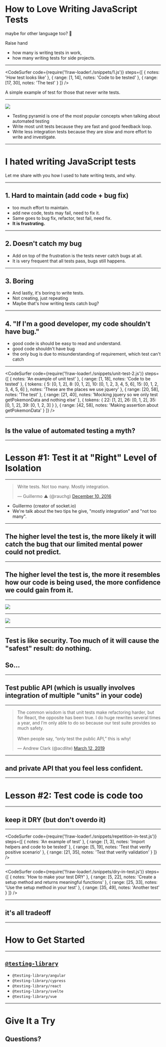 

<Head>
  <title>How to Love Writing JavaScript Tests</title>
</Head>


# How to Love Writing JavaScript Tests

maybe for other language too? 🤷

<Notes>

Raise hand

- how many is writing tests in work,
- how many writing tests for side projects.

</Notes>

---

<CodeSurfer
  code={require('!!raw-loader!./snippets/1.js')}
  steps={[
    { notes: 'How test looks like' },
    { range: [1, 14], notes: 'Code to be tested' },
    { range: [17, 30], notes: 'The test' }
  ]}
/>

<Notes>

A simple example of test for those that never write tests.

</Notes>

---

<Image src="images/testing_pyramid.png" />

<Notes>

- Testing pyramid is one of the most popular concepts when talking about automated testing
- Write most unit tests because they are fast and good feedback loop.
- Write less integration tests because they are slow and more effort to write and investigate.

</Notes>

---

# I hated writing JavaScript tests

<Notes>

Let me share with you how I used to hate writing tests, and why.

</Notes>

---

## 1. Hard to maintain (add code + bug fix)

<Notes>

- too much effort to maintain.
- add new code, tests may fail, need to fix it.
- Same goes to bug fix, refactor, test fail, need fix.
- **It is frustrating.**

</Notes>

---

## 2. Doesn't catch my bug

<Notes>

- Add on top of the frustration is the tests never catch bugs at all.
- It is very frequent that all tests pass, bugs still happens.

</Notes>

---

## 3. Boring

<Notes>

- And lastly, it's boring to write tests.
- Not creating, just repeating
- Maybe that's how writing tests catch bug?

</Notes>

---

## 4. "If I'm a good developer, my code shouldn't have bug."

<Notes>

- good code is should be easy to read and understand.
- good code shouldn't have bug
- the only bug is due to misunderstanding of requirement, which test can't catch

</Notes>

---

<CodeSurfer
  code={require('!!raw-loader!./snippets/unit-test-2.js')}
  steps={[
    { notes: 'An example of unit test' },
    { range: [1, 18], notes: 'Code to be tested' },
    {
      tokens: {
        5: [0, 1, 2],
        8: [0, 1, 2],
        10: [0, 1, 2, 3, 4, 5, 6],
        15: [0, 1, 2, 3, 4, 5, 6]
      },
      notes: 'These are the places we use jquery'
    },
    { range: [20, 58], notes: 'The test' },
    {
      range: [21, 40],
      notes:
        'Mocking jquery so we only test getPokemonData and nothing else'
    },
    {
      tokens: {
        22: [1, 2],
        26: [0, 1, 2],
        35: [0, 1, 2],
        39: [0, 1, 2, 3]
      }
    },
    {
      range: [42, 58],
      notes: 'Making assertion about getPokemonData'
    }
  ]}
/>

---


## Is the value of automated testing a myth?

---

# Lesson #1: Test it at "Right" Level of Isolation

---

<blockquote className="twitter-tweet">
  <p lang="en" dir="ltr">
    Write tests. Not too many. Mostly integration.
  </p>
  &mdash; Guillermo ▲ (@rauchg) <a href="https://twitter.com/rauchg/status/807626710350839808?ref_src=twsrc%5Etfw">December 10, 2016</a>
</blockquote>

<Notes>

- Guillermo (creator of socket.io)
- We're talk about the two tips he give, "mostly integration" and "not too many".

</Notes>

---

## The higher level the test is, the more likely it will catch the bug that our limited mental power could not predict.

---

## The higher level the test is, the more it resembles how our code is being used, the more confidence we could gain from it.

---

<Image src="images/man_push_up.gif" />

---

<Image src="images/testing_pyramid_with_tradeoff.png" />

---

## Test is like security. Too much of it will cause the "safest" result: do nothing.

## So...

---

## Test public API (which is usually involves integration of multiple "units" in your code)

---

<blockquote className="twitter-tweet">
  <p lang="en" dir="ltr">
    The common wisdom is that unit tests make refactoring harder, but
    for React, the opposite has been true. I do huge rewrites several
    times a year, and I’m only able to do so because our test suite
    provides so much safety.
    <br />
    <br />
    When people say, “only test the public API,” this is why!
  </p>
  &mdash; Andrew Clark (@acdlite)
  <a href="https://twitter.com/acdlite/status/1105318434085040128?ref_src=twsrc%5Etfw">
    March 12, 2019
  </a>
</blockquote>

---

## and private API that you feel less confident.

---

# Lesson #2: Test code is code too

---

## keep it DRY (but don't overdo it)

---

<CodeSurfer
  code={require('!!raw-loader!./snippets/repetition-in-test.js')}
  steps={[
    { notes: 'An example of test' },
    { range: [1, 3], notes: 'Import helpers and code to be tested' },
    { range: [5, 19], notes: 'Test that verify positive scenario' },
    {
      range: [21, 35],
      notes: 'Test that verify validation'
    }
  ]}
/>

---

<CodeSurfer
  code={require('!!raw-loader!./snippets/dry-in-test.js')}
  steps={[
    { notes: 'How to make your test DRY' },
    {
      range: [5, 22],
      notes: 'Create a setup method and returns meaningful functions'
    },
    { range: [25, 33], notes: 'Use the setup method in your test' },
    {
      range: [35, 49],
      notes: 'Another test'
    }
  ]}
/>

---

## it's all tradeoff

---

# How to Get Started

---

## [`@testing-library`](https://testing-library.com/)

- `@testing-library/angular`
- `@testing-library/cypress`
- `@testing-library/react`
- `@testing-library/svelte`
- `@testing-library/vue`

---


# Give It a Try

<Appear>
  <h2>Questions?</h2>
</Appear>

<Scripts scriptSrc="https://platform.twitter.com/widgets.js" />
